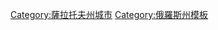 {{navbox
|name  = 薩拉托夫州行政區劃
|title = [[薩拉托夫州]]{{tsl|en|Administrative divisions of Saratov Oblast|萨拉托夫州行政区划|行政区划}}
|listclass=hlist
|above = 州府：[[薩拉托夫]]
|imageleft = [[File:Coat of Arms of Saratov oblast (with ribbon).png|40px|Coat of arms of Saratov Oblast]]
|image = [[File:Flag of Saratov Oblast.svg|40px|Flag of Saratov Oblast]]
|group1=区
|list1=
*[[亞歷山德羅夫蓋區]]
*[[阿爾卡達克區]]
*[[阿特卡爾斯克區]]
*[[巴拉科沃區]]
*[[巴拉紹夫區]]
*[[巴爾泰區]]
*[[巴扎爾內卡拉布拉克區]]
*[[傑爾加奇區 (俄羅斯)|傑爾加奇區]]
*[[杜霍夫尼茨科耶區]]
*[[恩格斯區]]
*[[費奧多羅夫卡區 (薩拉托夫州)|費奧多羅夫卡區]]
*[[伊萬捷耶夫卡區]]
*[[加里宁斯克区]]
*[[赫瓦倫斯克區]]
*[[紅軍城區]]
*[[紅庫特區]]
*[[紅色游擊隊員區]]
*[[雷瑟耶戈雷區]]
*[[馬克思區]]
*[[新布拉瑟區]]
*[[新烏津斯克區]]
*[[奧津基區]]
*[[佩列柳布區]]
*[[彼得羅夫斯克區]]
*[[皮捷爾卡區]]
*[[普加喬夫區]]
*[[羅曼諾夫卡區]]
*[[羅夫諾耶區]]
*[[勒季謝沃區]]
*[[薩莫伊洛夫卡區]]
*[[薩拉托夫區]]
*[[蘇維埃茨科耶區 (薩拉托夫州)|蘇維埃茨科耶區]]
*[[塔季謝沃區]]
*[[圖爾基區]]
*[[沃利斯克區]]
*[[沃斯克列先斯科耶區 (薩拉托夫州)|沃斯克列先斯科耶區]]
*[[葉卡捷琳諾夫卡區]]
*[[葉爾紹夫區]]
|group2=封闭城镇
|list2=
*{{tsl|en|Mikhaylovsky, Saratov Oblast|米哈伊洛夫斯基 (萨拉托夫州)|米哈伊洛夫斯基}}
*[[希哈內]]
*{{tsl|en|Svetly, Saratov Oblast|斯韦特雷 (萨拉托夫州)|斯韦特雷}}
|group3=市
|list3=
*[[阿爾卡達克]]
*[[阿特卡爾斯克]]
*[[巴拉科沃]]
*[[巴拉紹夫]]
*[[恩格斯城]]
*[[加里寧斯克]]
*[[赫瓦倫斯克]]
*[[红军城 (萨拉托夫州)|红军城]]
*[[紅庫特]]
*[[馬克思鎮]]
*[[新乌津斯克]]
*[[彼得羅夫斯克 (薩拉托夫州)|彼得羅夫斯克]]
*[[普加喬夫 (薩拉托夫州)|普加喬夫]]
*[[勒季謝沃]]
*[[薩拉托夫]]
*[[希哈內]]
*[[沃利斯克]]
*[[葉爾紹夫]]
|group4=[[市級鎮]]
|list4=
*{{tsl|en|Bazarny Karabulak|巴扎尔内卡拉布拉克}}
*{{tsl|en|Dergachi, Saratov Oblast|杰尔加奇 (萨拉托夫州)|杰尔加奇}}
*{{tsl|en|Dukhovnitskoye|杜霍夫尼茨科耶}}
*{{tsl|en|Gorny, Krasnopartizansky District, Saratov Oblast|戈尔内 (红色游击队员区)|戈尔内}}
*{{tsl|en|Kamensky, Saratov Oblast|卡缅斯基 (萨拉托夫州)|卡缅斯基}}
*{{tsl|en|Krasny Oktyabr, Saratov Oblast|红十月村 (萨拉托夫州)|红十月村}}
*{{tsl|en|Lysye Gory, Saratov Oblast|雷瑟耶戈雷 (萨拉托夫州)|雷瑟耶戈雷}}
*{{tsl|en|Mokrous|莫克罗乌斯}}
*{{tsl|en|Novye Burasy|新布拉瑟}}
*{{tsl|en|Ozinki|奥津基}}
*{{tsl|en|Pinerovka|皮涅罗夫卡}}
*{{tsl|en|Privolzhsky, Saratov Oblast|普里伏尔加斯基 (萨拉托夫州)|普里伏尔加斯基}}
*{{tsl|en|Pushkino, Saratov Oblast|普希金诺 (萨拉托夫州)|普希金诺}}
*{{tsl|en|Romanovka, Romanovsky District, Saratov Oblast|罗曼诺夫卡 (罗曼诺夫卡区)|罗曼诺夫卡区}}
*{{tsl|en|Rovnoye, Saratov Oblast|罗夫诺耶 (萨拉托夫州)|罗夫诺耶}}
*{{tsl|en|Samoylovka, Saratov Oblast|萨莫伊洛夫卡 (萨拉托夫州)|萨莫伊洛夫卡}}
*{{tsl|en|Sennoy, Saratov Oblast|先诺伊 (萨拉托夫州)|先诺伊}}
*{{tsl|en|Sokolovy|索科洛维}}
*{{tsl|en|Sovetskoye, Saratov Oblast|苏维埃茨科耶 (萨拉托夫州)|苏维埃茨科耶}}
*{{tsl|en|Stepnoye, Sovetsky District, Saratov Oblast|斯捷普诺耶 (苏维埃茨科耶区)|斯捷普诺耶}}
*{{tsl|en|Svobodny, Saratov Oblast|斯沃博德内 (萨拉托夫州)|斯沃博德内}}
*{{tsl|en|Tatishchevo, Saratov Oblast|塔季谢沃 (萨拉托夫州)|塔季谢沃}}
*{{tsl|en|Turki (urban-type settlement)|图尔基 (市级镇)|图尔基}}
*{{tsl|en|Yekaterinovka, Yekaterinovsky District, Saratov Oblast|叶卡捷琳诺夫卡 (叶卡捷琳诺夫卡区)|叶卡捷琳诺夫卡}}
}}<noinclude>
[[Category:薩拉托夫州城市]][[Category:俄羅斯州模板]]
</noinclude>